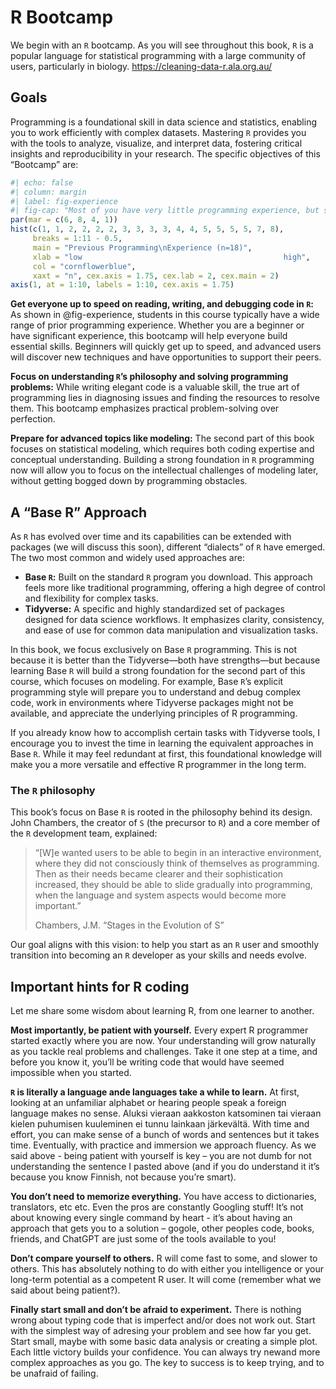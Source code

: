 # R Bootcamp

We begin with an `R` bootcamp. As you will see throughout this book, `R` is a popular language for statistical programming with a large community of users, particularly in biology. <https://cleaning-data-r.ala.org.au/>

## Goals

Programming is a foundational skill in data science and statistics, enabling you to work efficiently with complex datasets. Mastering `R` provides you with the tools to analyze, visualize, and interpret data, fostering critical insights and reproducibility in your research. The specific objectives of this "Bootcamp" are:

```r
#| echo: false
#| column: margin 
#| label: fig-experience
#| fig-cap: "Most of you have very little programming experience, but some of you have a lot of experience."
par(mar = c(6, 8, 4, 1))
hist(c(1, 1, 2, 2, 2, 2, 3, 3, 3, 3, 4, 4, 5, 5, 5, 5, 7, 8), 
     breaks = 1:11 - 0.5,
     main = "Previous Programming\nExperience (n=18)",
     xlab = "low                                             high",
     col = "cornflowerblue",
     xaxt = "n", cex.axis = 1.75, cex.lab = 2, cex.main = 2)
axis(1, at = 1:10, labels = 1:10, cex.axis = 1.75)
```

**Get everyone up to speed on reading, writing, and debugging code in `R`:**  As shown in @fig-experience, students in this course typically have a wide range of prior programming experience. Whether you are a beginner or have significant experience, this bootcamp will help everyone build essential skills. Beginners will quickly get up to speed, and advanced users will discover new techniques and have opportunities to support their peers.  

**Focus on understanding `R`'s philosophy and solving programming problems:** While writing elegant code is a valuable skill, the true art of programming lies in diagnosing issues and finding the resources to resolve them. This bootcamp emphasizes practical problem-solving over perfection.  

**Prepare for advanced topics like modeling:** The second part of this book focuses on statistical modeling, which requires both coding expertise and conceptual understanding. Building a strong foundation in `R` programming now will allow you to focus on the intellectual challenges of modeling later, without getting bogged down by programming obstacles.

## A "Base R" Approach

As `R` has evolved over time and its capabilities can be extended with packages (we will discuss this soon), different "dialects" of `R` have emerged. The two most common and widely used approaches are:

-   **Base `R`:** Built on the standard `R` program you download. This approach feels more like traditional programming, offering a high degree of control and flexibility for complex tasks.\
-   **Tidyverse:** A specific and highly standardized set of packages designed for data science workflows. It emphasizes clarity, consistency, and ease of use for common data manipulation and visualization tasks.

In this book, we focus exclusively on Base `R` programming. This is not because it is better than the Tidyverse—both have strengths—but because learning Base `R` will build a strong foundation for the second part of this course, which focuses on modeling. For example, Base `R`'s explicit programming style will prepare you to understand and debug complex code, work in environments where Tidyverse packages might not be available, and appreciate the underlying principles of R programming.

If you already know how to accomplish certain tasks with Tidyverse tools, I encourage you to invest the time in learning the equivalent approaches in Base `R`. While it may feel redundant at first, this foundational knowledge will make you a more versatile and effective R programmer in the long term.

### The `R` philosophy

This book's focus on Base `R` is rooted in the philosophy behind its design. John Chambers, the creator of `S` (the precursor to `R`) and a core member of the `R` development team, explained:

> “\[W\]e wanted users to be able to begin in an interactive environment, where they did not consciously think of themselves as programming. Then as their needs became clearer and their sophistication increased, they should be able to slide gradually into programming, when the language and system aspects would become more important.”
>
> Chambers, J.M. "Stages in the Evolution of S"

Our goal aligns with this vision: to help you start as an `R` user and smoothly transition into becoming an `R` developer as your skills and needs evolve.

## Important hints for R coding


Let me share some wisdom about learning R, from one learner to another.


**Most importantly, be patient with yourself.** Every expert R programmer started exactly where you are now. Your understanding will grow naturally as you tackle real problems and challenges. Take it one step at a time, and before you know it, you'll be writing code that would have seemed impossible when you started.  

**`R` is literally a language ande languages take a while to learn.** At first, looking at an unfamiliar alphabet or hearing people speak a foreign language makes no sense. Aluksi vieraan aakkoston katsominen tai vieraan kielen puhumisen kuuleminen ei tunnu lainkaan järkevältä. With time and effort, you can make sense of a bunch of words and sentences but it takes time. Eventually, with practice and immersion we approach fluency. As we said above - being patient with yourself is key -- you are not dumb for not understanding the sentence I pasted above (and if you do understand it it's because you know Finnish, not because you're smart). 

**You don't need to memorize everything.** You have access to dictionaries, translators, etc etc.  Even the pros are constantly Googling stuff! It's not about knowing every single command by heart - it's about having an approach that gets you to a solution -- gogole, other peoples code, books, friends, and ChatGPT are just some of the tools available to you! 

**Don't compare yourself to others.** R will come fast to some, and slower to others. This has absolutely nothing to do with either you intelligence or your long-term potential as a competent R user. It will come (remember what we said about being patient?). 

**Finally start small and don't be afraid to experiment.** There is nothing wrong about typing code that is imperfect and/or does not work out. Start with the simplest way of adresing your problem and see how far you get.  Start small, maybe with some basic data analysis or creating a simple plot. Each little victory builds your confidence. You can always try newand more complex approaches as you go. The key to success is to keep trying, and to be unafraid of failing. 
